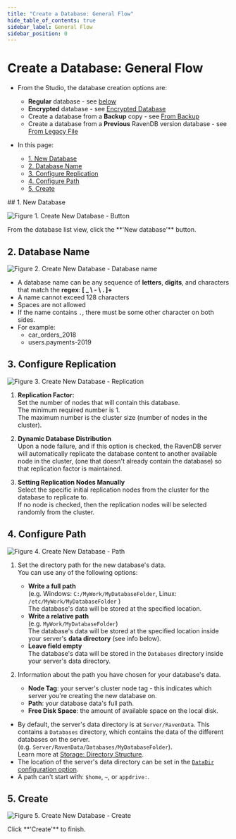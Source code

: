 ```yaml
---
title: "Create a Database: General Flow"
hide_table_of_contents: true
sidebar_label: General Flow
sidebar_position: 0
---
```



# Create a Database: General Flow
<Admonition type="note" title="">

* From the Studio, the database creation options are:  
  * **Regular** database - see [below](../../../studio/database/create-new-database/general-flow.mdx#1-new-database)  
  * **Encrypted** database - see [Encrypted Database](../../../studio/database/create-new-database/encrypted.mdx)  
  * Create a database from a **Backup** copy - see [From Backup](../../../studio/database/create-new-database/from-backup.mdx)  
  * Create a database from a **Previous** RavenDB version database - see [From Legacy File](../../../studio/database/create-new-database/from-legacy-files.mdx)  

* In this page:  
  * [1. New Database](../../../studio/database/create-new-database/general-flow.mdx#1-new-database)  
  * [2. Database Name](../../../studio/database/create-new-database/general-flow.mdx#2-database-name)  
  * [3. Configure Replication](../../../studio/database/create-new-database/general-flow.mdx#3-configure-replication)  
  * [4. Configure Path](../../../studio/database/create-new-database/general-flow.mdx#4-configure-path)  
  * [5. Create](../../../studio/database/create-new-database/general-flow.mdx#5-create)

</Admonition>
## 1. New Database

![Figure 1. Create New Database - Button](./assets/new-database-general-1.png)

<Admonition type="note" title="">
From the database list view, click the **'New database'** button.  
</Admonition>


## 2. Database Name

![Figure 2. Create New Database - Database name](./assets/new-database-general-2.png)

<Admonition type="note" title="">

* A database name can be any sequence of **letters**, **digits**, and characters that match the **regex**: **[ _ \ - \ . ]+**  
* A name cannot exceed 128 characters  
* Spaces are not allowed  
* If the name contains `.`, there must be some other character on both sides.  
* For example:  
  * car_orders_2018  
  * users.payments-2019  
</Admonition>


## 3. Configure Replication

![Figure 3. Create New Database - Replication](./assets/new-database-general-3.png)

<Admonition type="note" title="">

1. **Replication Factor:**  
   Set the number of nodes that will contain this database.   
   The minimum required number is 1.  
   The maximum number is the cluster size (number of nodes in the cluster).  

2. **Dynamic Database Distribution**  
   Upon a node failure, and if this option is checked, the RavenDB server will automatically replicate the database content to another available node in the cluster, 
   (one that doesn't already contain the database) so that replication factor is maintained.  

3. **Setting Replication Nodes Manually**  
   Select the specific initial replication nodes from the cluster for the database to replicate to.  
   If no node is checked, then the replication nodes will be selected randomly from the cluster.  
</Admonition>


## 4. Configure Path

![Figure 4. Create New Database - Path](./assets/new-database-general-4.png)

<Admonition type="note" title="">

1. Set the directory path for the new database's data.  
   You can use any of the following options:  
   * **Write a full path**  
     (e.g. Windows: `C:/MyWork/MyDatabaseFolder`, Linux: `/etc/MyWork/MyDatabaseFolder` )  
      The database's data will be stored at the specified location.  
   * **Write a relative path**  
     (e.g. `MyWork/MyDatabaseFolder`)  
     The database's data will be stored at the specified location inside your server's **data directory** (see info below).  
   * **Leave field empty**  
     The database's data will be stored in the `Databases` directory inside your server's data directory.  

2. Information about the path you have chosen for your database's data.  
   * **Node Tag**: your server's cluster node tag - this indicates which server you're creating the new 
   database on.  
   * **Path**: your database data's full path.  
   * **Free Disk Space**: the amount of available space on the local disk.  

<Admonition type="info" title="The Data Directory" id="the-data-directory" href="#the-data-directory">

* By default, the server's data directory is at `Server/RavenData`. This contains a `Databases` directory, 
which contains the data of the different databases on the server.  
  (e.g. `Server/RavenData/Databases/MyDatabaseFolder`).  
  Learn more at [Storage: Directory Structure](../../../server/storage/directory-structure.mdx).  
* The location of the server's data directory can be set in the [`DataDir` configuration option](../../../server/configuration/core-configuration.mdx#datadir).  
* A path can't start with: `$home`, `~`, or `appdrive:`.  

</Admonition>

</Admonition>



## 5. Create

![Figure 5. Create New Database - Create](./assets/new-database-general-5.png)

<Admonition type="note" title="">
Click **'Create'** to finish.  
</Admonition>



